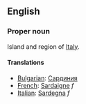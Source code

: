 ==English==

===Proper noun===

Island and region of [[Italy]].

====Translations====
*[[Bulgarian]]: [[Сардиния]]
*[[French]]: [[Sardaigne]] ''f''
*[[Italian]]: [[Sardegna]] ''f''